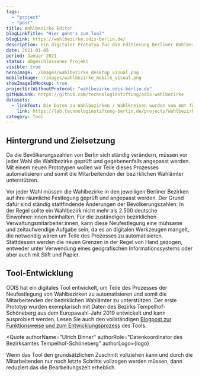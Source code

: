 ```yaml
---
tags:
  - "project"
  - "post"
title: Wahlbezirke Editor
blogLinkTitle: "Hier geht's zum Tool"
blogLink: https://wahlbezirke.odis-berlin.de/
description: Ein digitaler Prototyp für die Editierung Berliner Wahlbezirke
date: 2021-01-05
period: Januar 2021
status: abgeschlossenes Projekt
visible: true
heroImage: ./images/wahlbezirke_desktop_visual.png
mobileImage: ./images/wahlbezirke_mobile_visual.png
showImageInMockup: true
projectUrlWithoutProtocol: "wahlbezirke.odis-berlin.de"
gitHubLink: https://github.com/technologiestiftung/odis-wahlbezirke
datasets:
  - linkText: Die Daten zu Wahlbezirken / Wahlkreisen wurden vom Amt für Statistik Berlin-Brandenburg (AfS) unter CC-BY veröffentlicht (Datenstand 2019). Die Einwohnerdaten auf Blockebene wurden durch den Bezirk Tempelhof-Schöneberg, basierend auf Daten des AfS, zur Verfügung gestellt (Datenstand 2019).
    link: https://lab.technologiestiftung-berlin.de/projects/wahlbezirke/de/
category: Tool
---
```


## Hintergrund und Zielsetzung

Da die Bevölkerungszahlen von Berlin sich ständig verändern, müssen vor jeder Wahl die Wahlbezirke geprüft und gegebenenfalls angepasst werden. Mit einem neuen Prototypen wollen wir Teile dieses Prozesses automatisieren und somit die Mitarbeitenden der bezirklichen Wahlämter unterstützen.

Vor jeder Wahl müssen die Wahlbezirke in den jeweiligen Berliner Bezirken auf ihre räumliche Festlegung geprüft und angepasst werden. Der Grund dafür sind ständig stattfindende Änderungen der Bevölkerungszahlen: In der Regel sollte ein Wahlbezirk nicht mehr als 2.500 deutsche Einwohner:innen beinhalten. Für die zuständigen bezirklichen Verwaltungsmitarbeiter:innen, kann diese Neufestlegung eine mühsame und zeitaufwendige Aufgabe sein, da es an digitalen Werkzeugen mangelt, die notwendig wären um Teile des Prozesses zu automatisieren. Stattdessen werden die neuen Grenzen in der Regel von Hand gezogen, entweder unter Verwendung eines geografischen Informationssystems oder aber auch mit Stift und Papier.

## Tool-Entwicklung

ODIS hat ein digitales Tool entwickelt, um Teile des Prozesses der Neufestlegung von Wahlbezirken zu automatisieren und somit die Mitarbeitenden der bezirklichen Wahlämter zu unterstützen. Der erste Prototyp wurden exemplarisch mit Daten des Bezirks Tempelhof-Schöneberg aus dem Europawahl-Jahr 2019 entwickelt und kann ausprobiert werden. Lesen Sie auch den vollständigen [Blogpost zur Funktionsweise und zum Entwicklungsprozess](https://lab.technologiestiftung-berlin.de/projects/wahlbezirke/de/) des Tools.


<Quote
  authorName="Ulrich Binner"
  authorRole="Datenkoordinator des Bezirksamtes Tempelhof-Schöneberg"
  authorLogo={logo}
>
  Wenn das Tool den grundsätzlichen Zuschnitt vollziehen kann und durch die
  Mitarbeitenden nur noch letzte Schritte vollzogen werden müssen, dann
  reduziert das die Bearbeitungszeit erheblich.
</Quote>
